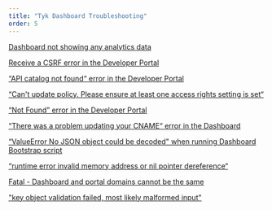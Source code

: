 ```yaml
---
title: "Tyk Dashboard Troubleshooting"
order: 5
---
```


[Dashboard not showing any analytics data](/5.5/troubleshooting/tyk-dashboard/dashboard-not-showing-analytics-data)

[Receive a CSRF error in the Developer Portal](/5.5/troubleshooting/tyk-dashboard/receive-csrf-error-developer-portal)

[“API catalog not found“ error in the Developer Portal](/5.5/troubleshooting/tyk-dashboard/api-catalogue-not-found-error-developer-portal)

[“Can't update policy. Please ensure at least one access rights setting is set“](/5.5/troubleshooting/tyk-dashboard/cant-update-policy-please-ensure-least-one-access-rights-setting-set)

[“Not Found” error in the Developer Portal](/5.5/troubleshooting/tyk-dashboard/not-found-error-developer-portal)

[“There was a problem updating your CNAME“ error in the Dashboard](/5.5/troubleshooting/tyk-dashboard/not-found-error-developer-portal)

[“ValueError No JSON object could be decoded" when running Dashboard Bootstrap script](/5.5/troubleshooting/tyk-dashboard/value-error-no-json-object-decoded-running-dashboard-bootstrap-script)

[“runtime error invalid memory address or nil pointer dereference“](/5.5/troubleshooting/tyk-dashboard/runtime-error-invalid-memory-address-nil-pointer-dereference)

[Fatal - Dashboard and portal domains cannot be the same](/5.5/troubleshooting/tyk-dashboard/fatal-dashboard-portal-domains-same)

["key object validation failed, most likely malformed input"](/5.5/troubleshooting/tyk-dashboard/key-object-validation-failed-most-likely-malformed-input)

